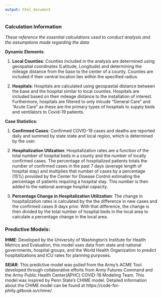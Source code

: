 ```yaml
---
output: html_document
---
```



### Calculation Information
*These reference the essential calculations used to conduct analysis and the assumptions made regarding the data*  

**Dynamic Elements**: 

1. **Local Counties**: Counties included in the analysis are determined using geospatial coordinates (Latitude, Longitude) and determining the mileage distance from the base to the center of a county. Counties are included if their central location lies within the specified radius. 

1. **Hospitals**: Hospitals are calculated using geospastial distance between the base and the hospital similar to local counties. Hospitals are included based on their mileage distance to the installation of interest. Furthermore, hospitals are filtered to only inlcude "General Care" and "Acute Care" as these are the primary types of hospitals to supply beds and ventilators to Covid-19 patients. 

**Case Statistics**: 

1. **Confirmed Cases**: Confirmed COVID-19 cases and deaths are reported daily and summed by state state and local region, which is determined by the user. 

2. **Hospitalization Utilzation**: Hospitalization rates are a function of the total number of hospital beds in a county and the number of locally confirmed cases. The percentage of hospitalized patients totals the number of confirmed cases in the past 7 days (average length of hospital stay) and multiplies that number of cases by a percentage (15%) provided by the Center for Disease Control estimating the percentage of patients requiring a hospital stay. This number is then added to the national average hospital capacity. 

3. **Percentage Change in Hospitalization Utilization**: The change in hospitalization rates is calculated by the the difference in new cases and the confirmed cases 8 days prior. With that difference, the change is then divided by the total number of hospital beds in the local area to calculate a percentage change in the local area.

### Predictive Models: 

**IHME**: Developed by the University of Washington's Institute for Health Metrics and Evaluation, this model uses data from state and national governments, hospital groups, and the World Health Organization to predict hospitalizations and ICU rates for planning purposes. 

**SEIAR**: This predictive model was pulled from the Army's ACME Tool developed through collaborative efforts from Army Futures Command and the Army Public Health Center(APHC) COVID-19 Modeling Team. This model was inspired by Penn State's CHIME model. Detailed information about the CHIME model can be found at https://code-for-philly.gitbook.io/chime/. 

